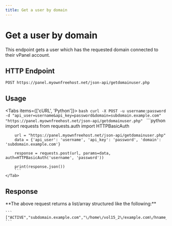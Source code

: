 ```yaml
---
title: Get a user by domain
---
```



# Get a user by domain
This endpoint gets a user which has the requested domain connected to their vPanel account.


## HTTP Endpoint

`POST https://panel.myownfreehost.net/json-api/getdomainuser.php`

## Usage

<Tabs items={['cURL', 'Python']}>
    <Tab>
        ```bash
        curl -X POST -u username:password -d "api_user=username&api_key=password&domain=subdomain.example.com" "https://panel.myownfreehost.net/json-api/getdomainuser.php"
        ```
    </Tab>
    <Tab>
        ```python
        import requests
        from requests.auth import HTTPBasicAuth

        url = "https://panel.myownfreehost.net/json-api/getdomainuser.php"
        data = {'api_user': 'username', 'api_key': 'password', 'domain': 'subdomain.example.com'}

        response = requests.post(url, params=data, auth=HTTPBasicAuth('username', 'password'))

        print(response.json())
        ```
    </Tab>
</Tabs>


## Response

<Callout emoji="💡">
    **The above request returns a list/array structured like the following:**

    ```
    ["ACTIVE","subdomain.example.com","\/home\/vol15_2\/example.com\/hname_12345678\/htdocs","hname_12345678"]
    ```
</Callout>
